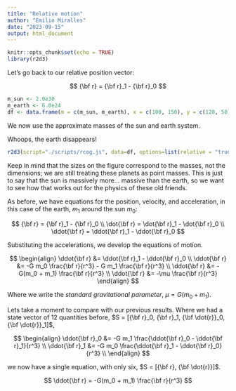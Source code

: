 ```yaml
---
title: "Relative motion"
author: "Emilio Miralles"
date: "2023-09-15"
output: html_document
---
```


```r
knitr::opts_chunk$set(echo = TRUE)
library(r2d3)
```

Let's go back to our relative position vector:

$$
{\bf r} = {\bf r}_1 - {\bf r}_0
$$

```r
m_sun <- 2.0e30
m_earth <- 6.0e24
df <- data.frame(m = c(m_sun, m_earth), x = c(100, 150), y = c(120, 50))
```

We now use the approximate masses of the sun and earth system.

Whoops, the earth disappears!

```r
r2d3(script="./scripts/rcog.js", data=df, options=list(relative = "true", masses = "true"))
```

Keep in mind that the sizes on the figure correspond to the masses, not the dimensions; we are still treating these planets as point masses. This is just to say that the sun is massively more... massive than the earth, so we want to see how that works out for the physics of these old friends.

As before, we have equations for the position, velocity, and acceleration, in this case of the earth, $m_1$ around the sun $m_0$:

$$
{\bf r} = {\bf r}_1 - {\bf r}_0 \\
\dot{\bf r} = \dot{\bf r}_1 - \dot{\bf r}_0 \\
\ddot{\bf r} = \ddot{\bf r}_1 - \ddot{\bf r}_0
$$

Substituting the accelerations, we develop the equations of motion.

$$
\begin{align}
\ddot{\bf r} &= \ddot{\bf r}_1 - \ddot{\bf r}_0 \\
\ddot{\bf r} &= -G m_0 \frac{\bf r}{r^3} - G m_1 \frac{\bf r}{r^3} \\
\ddot{\bf r} &= -G(m_0 + m_1)  \frac{\bf r}{r^3} \\
\ddot{\bf r} &= -\mu \frac{\bf r}{r^3}
\end{align}
$$

Where we write the *standard gravitational parameter*, $\mu = G(m_0 + m_1)$.

Lets take a moment to compare with our previous results. Where we had a state vector of 12 quantities before, $S = [{\bf r}_0, {\bf r}_1, {\bf \dot{r}}_0, {\bf \dot{r}}_1]$,

$$
\begin{align}
\ddot{\bf r}_0 &= -G m_1 \frac{\ddot{\bf r}_0 - \ddot{\bf r}_1}{r^3} \\
\ddot{\bf r}_1 &= -G m_0 \frac{\ddot{\bf r}_1 - \ddot{\bf r}_0}{r^3} \\
\end{align}
$$

we now have a single equation, with only six, $S = [{\bf r}, {\bf \dot{r}}]$.

$$
\ddot{\bf r} = -G(m_0 + m_1) \frac{\bf r}{r^3}
$$

